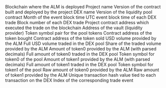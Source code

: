 <ParamField path="blockchain">
Blockchain where the ALM is deployed
</ParamField>
<ParamField path="project">
Project name
</ParamField>
<ParamField path="version">
Version of the contract built and deployed by the project
</ParamField>
<ParamField path="dex">
DEX name
</ParamField>
<ParamField path="dex_version">
Version of the liquidity pool contract
</ParamField>
<ParamField path="block_month">
Month of the event block time
</ParamField>
<ParamField path="block_time">
UTC event block time of each DEX trade
</ParamField>
<ParamField path="block_number">
Block number of each DEX trade
</ParamField>
<ParamField path="pool_address">
Project contract address which executed the trade on the blockchain
</ParamField>
<ParamField path="vault_address">
Address of the vault (liquidity provider)
</ParamField>
<ParamField path="token_pair">
Token symbol pair for the pool tokens
</ParamField>
<ParamField path="token0_address">
Contract address of the token bought
</ParamField>
<ParamField path="token1_address">
Contract address of the token sold
</ParamField>
<ParamField path="volume_usd">
USD volume provided by the ALM
</ParamField>
<ParamField path="swap_volume_usd">
Full USD volume traded in the DEX pool
</ParamField>
<ParamField path="volume_share">
Share of the traded volume provided by the ALM
</ParamField>
<ParamField path="volume0">
Amount of token0 provided by the ALM (with parsed decimals)
</ParamField>
<ParamField path="swap_volume0">
Full amount of token0 traded in the DEX pool
</ParamField>
<ParamField path="token0_symbol">
Token symbol for token0 of the pool
</ParamField>
<ParamField path="volume1">
Amount of token1 provided by the ALM (with parsed decimals)
</ParamField>
<ParamField path="swap_volume1">
Full amount of token1 traded in the DEX pool
</ParamField>
<ParamField path="token1_symbol">
Token symbol for token1 of the pool
</ParamField>
<ParamField path="volume0_raw">
Raw amount of token0 provided by the ALM
</ParamField>
<ParamField path="volume1_raw">
Raw amount of token1 provided by the ALM
</ParamField>
<ParamField path="tx_hash">
Unique transaction hash value tied to each transaction on the DEX
</ParamField>
<ParamField path="evt_index">
Index of the corresponding trade event
</ParamField>
